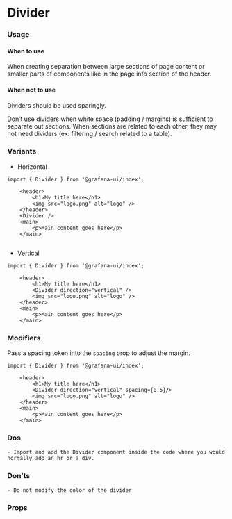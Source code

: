 
<Meta title="MDX|Divider" component={Divider} />

# Divider

### Usage

#### When to use

When creating separation between large sections of page content or smaller parts of components like in the page info section of the header.

#### When not to use

Dividers should be used sparingly.

Don’t use dividers when white space (padding / margins) is sufficient to separate out sections. When sections are related to each other, they may not need dividers (ex: filtering / search related to a table).

### Variants

- Horizontal

```tsx
import { Divider } from '@grafana-ui/index';

    <header>
        <h1>My title here</h1>
        <img src="logo.png" alt="logo" />
    </header>
    <Divider />
    <main>
        <p>Main content goes here</p>
    </main>


```

- Vertical

```tsx
import { Divider } from '@grafana-ui/index';

    <header>
        <h1>My title here</h1>
        <Divider direction="vertical" />
        <img src="logo.png" alt="logo" />
    </header>
    <main>
        <p>Main content goes here</p>
    </main>

```

### Modifiers

Pass a spacing token into the `spacing` prop to adjust the margin.

```tsx
import { Divider } from '@grafana-ui/index';

    <header>
        <h1>My title here</h1>
        <Divider direction="vertical" spacing={0.5}/>
        <img src="logo.png" alt="logo" />
    </header>
    <main>
        <p>Main content goes here</p>
    </main>

```

### Dos

    - Import and add the Divider component inside the code where you would normally add an hr or a div.

### Don'ts

    - Do not modify the color of the divider

### Props

<ArgTypes of={Divider} />
